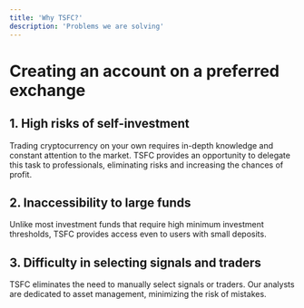 ```yaml
---
title: 'Why TSFC?'
description: 'Problems we are solving'
---
```


# Creating an account on a preferred exchange
## 1. High risks of self-investment
Trading cryptocurrency on your own requires in-depth knowledge and constant attention to the market. TSFC provides an opportunity to delegate this task to professionals, eliminating risks and increasing the chances of profit.

## 2. Inaccessibility to large funds
Unlike most investment funds that require high minimum investment thresholds, TSFC provides access even to users with small deposits.

## 3. Difficulty in selecting signals and traders
TSFC eliminates the need to manually select signals or traders. Our analysts are dedicated to asset management, minimizing the risk of mistakes.